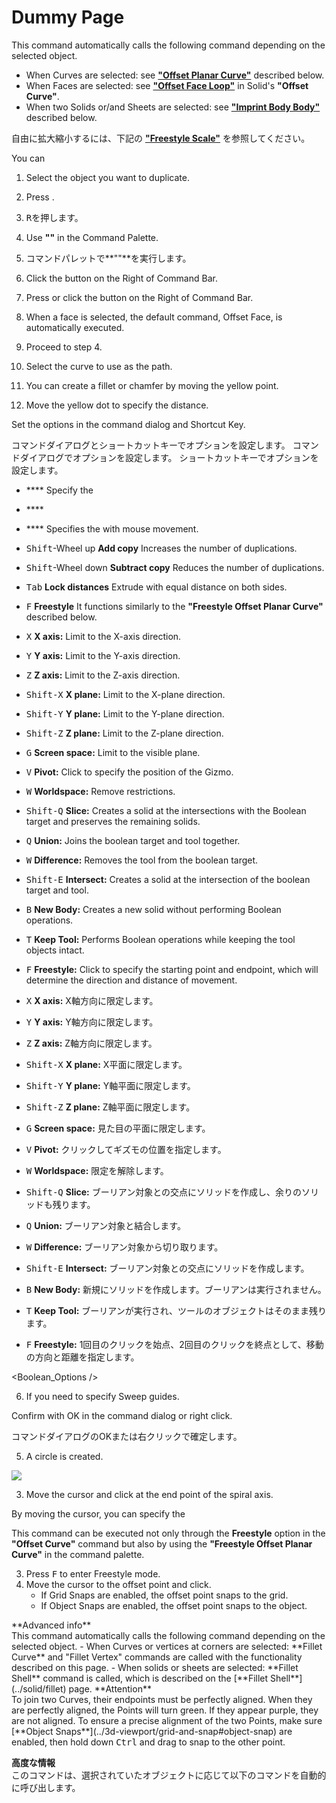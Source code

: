 
# Dummy Page

<Reference shortcut="" command="Curve Array" button="Right of Command Bar" />

This command automatically calls the following command depending on the selected object.
- When Curves are selected: see [**"Offset Planar Curve"**](#offset-planar-curve) described below.
- When Faces are selected: see [**"Offset Face Loop"**](../solid/offset-curve#offset-face-loop) in Solid's **"Offset Curve"**.
- When two Solids or/and Sheets are selected: see [**"Imprint Body Body"**](#imprint-body-body) described below.

自由に拡大縮小するには、下記の [**"Freestyle Scale"**](#freestyle-scale) を参照してください。

You can 

1. Select the object you want to duplicate.

2. Press <kbd></kbd>.
2. <kbd>R</kbd>を押します。

2. Use **""** in the Command Palette.
2. コマンドパレットで**""**を実行します。

2. Click the button <ButtonIcon type="button-radial-array" /> on the Right of Command Bar.
2. Press <kbd></kbd> or click the button <ButtonIcon type="button-" /> on the Right of Command Bar.
2. When a face is selected, the default command, Offset Face, is automatically executed.

3. Proceed to step 4.

3. Select the curve to use as the path.
3. You can create a fillet or chamfer by moving the yellow point.
3. Move the yellow dot to specify the distance.

Set the options in the command dialog and Shortcut Key.

コマンドダイアログとショートカットキーでオプションを設定します。
コマンドダイアログでオプションを設定します。
ショートカットキーでオプションを設定します。

   - **** Specify the 
   - <kbd></kbd> **** 

   - <kbd></kbd> **** Specifies the    with mouse movement.

   - <kbd>Shift</kbd>-Wheel up **Add copy** Increases the number of duplications.
   - <kbd>Shift</kbd>-Wheel down **Subtract copy** Reduces the number of duplications.

   - <kbd>Tab</kbd> **Lock distances** Extrude with equal distance on both sides.

   - <kbd>F</kbd> **Freestyle** It functions similarly to the **"Freestyle Offset Planar Curve"** described below.

   - <kbd>X</kbd> **X axis:** Limit to the X-axis direction.
   - <kbd>Y</kbd> **Y axis:** Limit to the Y-axis direction.
   - <kbd>Z</kbd> **Z axis:** Limit to the Z-axis direction.
   - <kbd>Shift-X</kbd> **X plane:** Limit to the X-plane direction.
   - <kbd>Shift-Y</kbd> **Y plane:** Limit to the Y-plane direction.
   - <kbd>Shift-Z</kbd> **Z plane:** Limit to the Z-plane direction.
   - <kbd>G</kbd> **Screen space:** Limit to the visible plane.
   - <kbd>V</kbd> **Pivot:** Click to specify the position of the Gizmo.
   - <kbd>W</kbd> **Worldspace:** Remove restrictions.

   - <kbd>Shift-Q</kbd> **Slice:** Creates a solid at the intersections with the Boolean target and preserves the remaining solids.
   - <kbd>Q</kbd> **Union:** Joins the boolean target and tool together.
   - <kbd>W</kbd> **Difference:** Removes the tool from the boolean target.
   - <kbd>Shift-E</kbd> **Intersect:** Creates a solid at the intersection of the boolean target and tool.
   - <kbd>B</kbd> **New Body:** Creates a new solid without performing Boolean operations.
   - <kbd>T</kbd> **Keep Tool:** Performs Boolean operations while keeping the tool objects intact.

   - <kbd>F</kbd> **Freestyle:** Click to specify the starting point and endpoint, which will determine the direction and distance of movement.

   - <kbd>X</kbd> **X axis:** X軸方向に限定します。
   - <kbd>Y</kbd> **Y axis:** Y軸方向に限定します。
   - <kbd>Z</kbd> **Z axis:** Z軸方向に限定します。
   - <kbd>Shift-X</kbd> **X plane:** X平面に限定します。
   - <kbd>Shift-Y</kbd> **Y plane:** Y軸平面に限定します。
   - <kbd>Shift-Z</kbd> **Z plane:** Z軸平面に限定します。
   - <kbd>G</kbd> **Screen space:** 見た目の平面に限定します。
   - <kbd>V</kbd> **Pivot:** クリックしてギズモの位置を指定します。
   - <kbd>W</kbd> **Worldspace:** 限定を解除します。
   
   - <kbd>Shift-Q</kbd> **Slice:** ブーリアン対象との交点にソリッドを作成し、余りのソリッドも残ります。
   - <kbd>Q</kbd> **Union:** ブーリアン対象と結合します。
   - <kbd>W</kbd> **Difference:** ブーリアン対象から切り取ります。
   - <kbd>Shift-E</kbd> **Intersect:** ブーリアン対象との交点にソリッドを作成します。
   - <kbd>B</kbd> **New Body:** 新規にソリッドを作成します。ブーリアンは実行されません。
   - <kbd>T</kbd> **Keep Tool:** ブーリアンが実行され、ツールのオブジェクトはそのまま残ります。

   - <kbd>F</kbd> **Freestyle:** 1回目のクリックを始点、2回目のクリックを終点として、移動の方向と距離を指定します。





   <Boolean_Options />

6. If you need to specify Sweep guides.

Confirm with OK in the command dialog or right click.

コマンドダイアログのOKまたは右クリックで確定します。

5. A circle is created.

![](/img/hoge.gif)

3. Move the cursor and click at the end point of the spiral axis.

By moving the cursor, you can specify the

This command can be executed not only through the **Freestyle** option in the **"Offset Curve"** command but also by using the **"Freestyle Offset Planar Curve"** in the command palette.

3. Press <kbd>F</kbd> to enter Freestyle mode.
4. Move the cursor to the offset point and click.
   - If Grid Snaps are enabled, the offset point snaps to the grid.
   - If Object Snaps are enabled, the offset point snaps to the object.

<Callout type="info" emoji="ℹ️">
**Advanced info**<br />
This command automatically calls the following command depending on the selected object.
- When Curves or vertices at corners are selected: **Fillet Curve** and "Fillet Vertex" commands are called with the functionality described on this page.
- When solids or sheets are selected: **Fillet Shell** command is called, which is described on the [**Fillet Shell**](../solid/fillet) page.
</Callout>

<Callout emoji="❗">
**Attention**<br />
To join two Curves, their endpoints must be perfectly aligned.
When they are perfectly aligned, the Points will turn green. If they appear purple, they are not aligned.
To ensure a precise alignment of the two Points, make sure [**Object Snaps**](../3d-viewport/grid-and-snap#object-snap) are enabled, then hold down <kbd>Ctrl</kbd> and drag to snap to the other point.
</Callout>

<Callout type="warning" emoji="⚠️">
</Callout>

**高度な情報**<br />
このコマンドは、選択されていたオブジェクトに応じて以下のコマンドを自動的に呼び出します。




